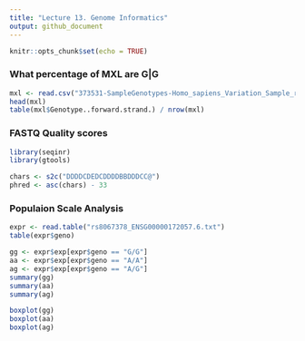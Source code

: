 ```yaml
---
title: "Lecture 13. Genome Informatics"
output: github_document
---
```


```r
knitr::opts_chunk$set(echo = TRUE)
```

### What percentage of MXL are G|G 
```r
mxl <- read.csv("373531-SampleGenotypes-Homo_sapiens_Variation_Sample_rs8067378.csv")
head(mxl)
table(mxl$Genotype..forward.strand.) / nrow(mxl)
```

### FASTQ Quality scores

```r
library(seqinr)
library(gtools)
```

```r
chars <- s2c("DDDDCDEDCDDDDBBDDDCC@")
phred <- asc(chars) - 33
```

### Populaion Scale Analysis
```r
expr <- read.table("rs8067378_ENSG00000172057.6.txt")
table(expr$geno)
```

```r
gg <- expr$exp[expr$geno == "G/G"]
aa <- expr$exp[expr$geno == "A/A"]
ag <- expr$exp[expr$geno == "A/G"]
summary(gg)
summary(aa)
summary(ag)
```

```r
boxplot(gg)
boxplot(aa)
boxplot(ag)
```








